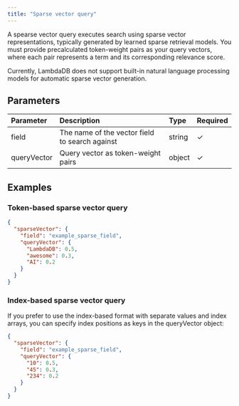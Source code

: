 ```yaml
---
title: "Sparse vector query"
---
```


A spearse vector query executes search using sparse vector representations, typically generated by learned sparse retrieval models. 
You must provide precalculated token-weight pairs as your query vectors, where each pair represents a term and its corresponding relevance score.

<Info>
  
  Currently, LambdaDB does not support built-in natural language processing models for automatic sparse vector generation.

</Info>

## Parameters

| Parameter   | Description                                    | Type   | Required |
|:------------|:-----------------------------------------------|:-------|:---------|
| field       | The name of the vector field to search against | string | ✓        |
| queryVector | Query vector as token-weight pairs             | object | ✓        |

## Examples

### Token-based sparse vector query

```json
{
  "sparseVector": {
    "field": "example_sparse_field",
    "queryVector": {
      "LambdaDB": 0.5,
      "awesome": 0.3,
      "AI": 0.2
    }
  }
}
```

### Index-based sparse vector query

If you prefer to use the index-based format with separate values and index arrays, you can specify index positions as keys in the queryVector object:

```json
{
  "sparseVector": {
    "field": "example_sparse_field",
    "queryVector": {
      "10": 0.5,
      "45": 0.3,
      "234": 0.2
    }
  }
}
```